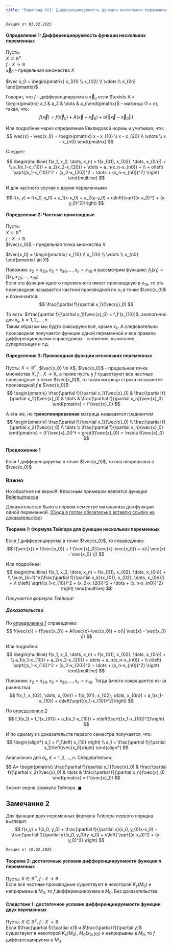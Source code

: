 ```yaml
---
title: "Параграф XXI: Дифференциируемость функции нескольких переменных"
---
```

`Лекция от 03.02.2025`

#### Определение 1: Дифференциируемость функции нескольких переменных

::: {layout-ncol="2"}
Пусть:\
$X \subset \mathbb{R}^n$\
$f: X \rightarrow \mathbb{R}$\
$\vec x_0$ - предельная множества $X$

$\vec x_0 = \begin{pmatrix} x_{01} \\ x_{02} \\ \vdots \\ x_{0n} \end{pmatrix}$
::: 
Говорят, что $f$ - дифференциируема в $\vec x_0$ если $\exists A = \begin{pmatrix} a_1 & a_2 & \dots & a_n\end{pmatrix}$ -- матрица $\left( 1 \times n \right)$, такая, что:
$$
f\left(\vec x\right) = f\left(\vec x_0\right) + A\left(\vec x - \vec x_0\right) + o\left(|| \vec x - \vec x_0||\right)
$$

Или подробнее через определение Евклидовой нормы и учитывая, что:	
$$
\vec{x} - \vec{x_0} =
\begin{pmatrix}
x - x_{10} \\
x - x_{20} \\
\vdots \\
x - x_{n0}
\end{pmatrix}
$$

Следует:
	
$$
\begin{multline}
f(x_1, x_2, \dots, x_n) = f(x_{01}, x_{02}, \dots, x_{0n}) + \\
a_1(x_1-x_{10}) + a_2(x_2-x_{20}) + \dots + a_n(x_n-x_{n0}) + \\
+ o\left( \sqrt{(x_1-x_{10})^2 + (x_2-x_{20})^2 + \dots + (x_n-x_{n0})^2} \right)
\end{multline}
$$

И для частного случая с двумя переменными
	
$$
f(x, y) = f(x_0, y_0) + 
a_1(x-x_0) + a_2(y-y_0) +
o\left(\sqrt{(x-x_0)^2 + (y-y_0)^2}\right)
$$

#### Определение 2: Частные производные

::: {layout-ncol="2"}
Пусть:\
$X \subset \mathbb{R}^n$\
$f: X \to \mathbb{R}$\
$\vec{x_0}$ - предельная точка множества $X$

$\vec{x_0} = \begin{pmatrix} x_{10} \\ x_{20} \\ \vdots \\ x_{n0} \end{pmatrix} \in X$
:::

Положим: $x_2 = x_{20}, x_3 = x_{30}, \dots, x_n = x_{n0}$ и рассмотрим функцию: $f_1(x_1) = f(x_1, x_{20}, \dots, x_{n0})$\
Если эта функция одного переменного имеет производную в $x_{10}$, то эта производная называется частной производной по $x_{1}$ в точке $\vec{x_0}$ и бозначается:
$$
\frac{\partial f}{\partial x_1}(\vec{x}_0)
$$

То есть: $\frac{\partial f}{\partial x_1}(\vec{x}_0) = f_1'(x_{10})$, aналогично для $x_k, \; k=1,2, \dots,n$\
Таким образом мы будто фиксируем всё, кроме $x_k$. А следовательно производная получается функции одной переменной и все правила дифференцирования справедливы - сложение, вычитание, суперпозиция и т.д.

#### Определение 3: Производная функции нескольких переменных
Пусть: $X \subset \mathbb{R}^n$, $\vec{x_0} \in X$, $\vec{x_0}$ - предельная точка множества $X$, $f: X \to \mathbb{R}$, а также пусть у $f$ существуют все частные производные в точке $\vec{x_0}$, то такая матрица строка называется производной $f$ в $\vec{x_0}$:	
$$
\begin{pmatrix}
\frac{\partial f}{\partial x_1}(\vec{x}_0) &
\frac{\partial f}{\partial x_2}(\vec{x}_0)
&
\dots
&
\frac{\partial f}{\partial x_n}(\vec{x}_0)
\end{pmatrix}
=
f'(\vec{x}_0)
$$

А эта же, но __транспонированная__ матрица называется градиентом	
$$
\begin{pmatrix}
\frac{\partial f}{\partial x_1}(\vec{x}_0) \\
\frac{\partial f}{\partial x_2}(\vec{x}_0)
\\
\dots
\\
\frac{\partial f}{\partial x_n}(\vec{x}_0)
\end{pmatrix}
=
(f'(\vec{x}_0))^t = grad(f(\vec{x}_0)) = \nabla f(\vec{x}_0)
$$

	
#### Предложение 1
Если f дифференцируема в точке $\vec{x_0}$, то она непрерывна в $\vec{x_0}$

::: {.callout-warning}
### Важно
Но обратное не верно!!! Классным примером является функция [Вейерштрасса](https://ru.wikipedia.org/wiki/%D0%A4%D1%83%D0%BD%D0%BA%D1%86%D0%B8%D1%8F_%D0%92%D0%B5%D0%B9%D0%B5%D1%80%D1%88%D1%82%D1%80%D0%B0%D1%81%D1%81%D0%B0)
:::

Доказательство было в первом семестре матанализа для функции одной переменной. [(Сюда я потом обязательно вставлю ссылку на доказательство)]{.underline}
	
#### Теорема 1: Формула Тейлора для функции нескольких переменных
Если $f$ дифференцируема в точке $\vec{x_0}$, то справедливо: 
$$
f(\vec{x}) = f(\vec{x_0}) + f'(\vec{x}_0)(\vec{x}-\vec{x_0}) + o(\| \vec{x} - \vec{x_0} \|)
$$

Или подробнее:
$$
\begin{multline}
f(x_1, x_2, \dots, x_n) = f(x_{01}, x_{02}, \dots, x_{0n}) + \\
\sum_{k=1}^n{\frac{\partial f}{\partial x_k}(x_{01}, x_{02}, \dots, x_{0n})} + \\
o\left( \sqrt{(x_1-x_{10})^2 + (x_2-x_{20})^2 + \dots + (x_n-x_{n0})^2} \right)
\end{multline}
$$

*Получается формула Тейлора!*

##### Доказательство
По [определению 1](#определение-1-дифференциируемость-функции-нескольких-переменных) справедливо:	
$$
f(\vec{x}) = f(\vec{x_0}) + 
A(\vec{x}-\vec{x_0}) + 
o(\| \vec{x} - \vec{x_0} \|)
$$

Или подробно:	
$$
\begin{multline}
f(x_1, x_2, \dots, x_n) = f(x_{01}, x_{02}, \dots, x_{0n}) + \\
a_1(x_1-x_{10}) + a_2(x_2-x_{20}) + \dots + a_n(x_n-x_{n0}) + \\
o\left( \sqrt{(x_1-x_{10})^2 + (x_2-x_{20})^2 + \dots + (x_n-x_{n0})^2} \right)
\end{multline}
$$

Положим: $x_2 = x_{20}, x_3 = x_{30}, \dots, x_n = x_{n0}$.	Тогда (много сокращается из-за равенства):
$$
f(x_1, x_{02}, \dots, x_{0n}) = f(x_{01}, x_{02}, \dots, x_{0n}) + 
a_1(x_1-x_{10}) + 
o\left(\sqrt{(x_1-x_{10})^2}\right)
$$

По [определению 2](#определение-2-частные-производные):	
$$
f_1(x_1) = f_1(x_{01}) + 
a_1(x_1-x_{10}) + 
o\left(\sqrt{(x_1-x_{10})^2}\right)
$$

И по одному из доказательств первого семестра получается, что:
$$
\begin{align*}
a_1 = f'_1\left( x_{10} \right) \\
a_1 = \frac{\partial f}{\partial x_1}\left(\vec{x_0}\right)
\end{align*}
$$

Аналогично для $a_k, \; k=1,2,\dots,n$. Следовательно:
$$
A=
\begin{pmatrix}
\frac{\partial f}{\partial x_1}(\vec{x}_0) &
\frac{\partial f}{\partial x_2}(\vec{x}_0)
&
\dots
&
\frac{\partial f}{\partial x_n}(\vec{x}_0)
\end{pmatrix}
=
f'(\vec{x}_0)
$$

Значит верна формула Тейлора. $\blacksquare$
	
::: {.callout-note}
## Замечание 2
Для функции двух переменных формула Тейлора первого порядка выглядит:
$$
f(x,y) = f(x_0, y_0)
+ 
\frac{\partial f}{\partial x}(x_0, y_0)(x-x_0) 
+ 
\frac{\partial f}{\partial y}(x_0, y_0)(y-y_0) 
+
o\left( \sqrt{(x-x_0)^2 + (y-y_0)^2} \right)
$$
:::
	
`Лекция от 10.02.2025`

#### Теорема 2: достаточные условия дифференциируемости функции $n$ переменных
Пусть: $X\in \mathbb{R}^n, \; f : X \rightarrow \mathbb{R}$\
Если  все частные производные существуют в некоторой $K_\varepsilon (M_0)$ и неприрывны в $M_0$, то $f$ дифференциируема в $M_0$. Без доказательства. 

#### Следствие 1: достаточное условие дифференциируемости функции двух переменных
Пусть: $X\in \mathbb{R}^2, \; f : X \rightarrow \mathbb{R}$\
Если $\frac{\partial f}{\partial x}$ и $\frac{\partial f}{\partial y}$ существуют в некоторой $K_\varepsilon ( M_0)$, $M_0(x_0,y_0)$ и неприрывны в $M_0$, то $f$ дифференциируема в $M_0$.